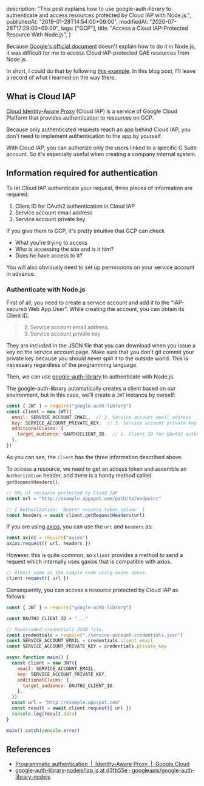   description: "This post explains how to use google-auth-library to authenticate and access resources protected by Cloud IAP with Node.js.",
  publishedAt: "2019-01-28T14:54:00+09:00",
  modifiedAt: "2020-07-26T17:29:00+09:00",
  tags: ["GCP"],
  title: "Access a Cloud IAP-Protected Resource With Node.js",
}

Because [Google's official document](https://cloud.google.com/iap/docs/authentication-howto#authenticating_from_a_service_account) doesn't explain how to do it in Node.js, it was difficult for me to access Cloud IAP-protected GAE resources from Node.js.

In short, I could do that by following [this example](https://github.com/googleapis/google-auth-library-nodejs/blob/d3fb55e0a710/samples/iap.js). In this blog post, I'll leave a record of what I learned on the way there.

## What is Cloud IAP

[Cloud Identity-Aware Proxy](https://cloud.google.com/iap/) (Cloud IAP) is a service of Google Cloud Platform that provides authentication to resources on GCP.

Because only authenticated requests reach an app behind Cloud IAP, you don't need to implement authentication to the app by yourself.

With Cloud IAP, you can authorize only the users linked to a specific G Suite account. So it's especially useful when creating a company internal system.

## Information required for authentication

To let Cloud IAP authenticate your request, three pieces of information are required:

1. Client ID for OAuth2 authentication in Cloud IAP
2. Service account email address
3. Service account private key

If you give them to GCP, it's pretty intuitive that GCP can check

- What you're trying to access
- Who is accessing the site and is it him?
- Does he have access to it?

You will also obviously need to set up permissions on your service account in advance.

### Authenticate with Node.js

First of all, you need to create a service account and add it to the "IAP-secured Web App User". While creating the account, you can obtain its Client ID.

> 2. Service account email address.
> 3. Service account private key

They are included in the JSON file that you can download when you issue a key on the service account page. Make sure that you don't git commit your private key because you should never spill it to the outside world. This is necessary regardless of the programming language.

Then, we can use [google-auth-library](https://npmjs.com/package/google-auth-library) to authenticate with Node.js.

The google-auth-library automatically creates a client based on our environment, but in this case, we'll create a `JWT` instance by ourself:

```js
const { JWT } = require("google-auth-library")
const client = new JWT({
  email: SERVICE_ACCOUNT_EMAIL,  // 2. Service account email address
  key: SERVICE_ACCOUNT_PRIVATE_KEY,  // 3. Service account private key
  additionalClaims: {
    target_audience: OAUTH2CLIENT_ID,  // 1. Client ID for OAuth2 authentication in Cloud IAP
  },
})
```

As you can see, the `client` has the three information described above.

To access a resource, we need to get an access token and assemble an `Authorization` header, and there is a handy method called `getRequestHeaders()`.

```js
// URL of resource protected by Cloud IAP
const url = "http://example.appspot.com/path/to/endpoint"

// { Authorization: 'Bearer <access_token_value>' }
const headers = await client.getRequestHeaders(url)
```

If you are using [axios](https://npmjs.com/package/axios), you can use the `url` and `headers` as:

```js
const axios = require("axios")
axios.request({ url, headers })
```

However, this is quite common, so `client` provides a method to send a request which internally uses gaxios that is compatible with axios.

```js
// Almost same as the sample code using axios above.
client.request({ url })
```

Consequently, you can access a resource protected by Cloud IAP as follows:

```js
const { JWT } = require("google-auth-library")

const OAUTH2_CLIENT_ID = "..."

// Downloaded credentials JSON file.
const credentials = require("./service-account-credentials.json")
const SERVICE_ACCOUNT_EMAIL = credentials.client_email
const SERVICE_ACCOUNT_PRIVATE_KEY = credentials.private_key

async function main() {
  const client = new JWT({
    email: SERVICE_ACCOUNT_EMAIL,
    key: SERVICE_ACCOUNT_PRIVATE_KEY,
    additionalClaims: {
      target_audience: OAUTH2_CLIENT_ID,
    },
  })
  const url = "http://example.appspot.com"
  const result = await client.request({ url })
  console.log(result.data)
}

main().catch(console.error)
```

## References

- [Programmatic authentication  |  Identity-Aware Proxy  |  Google Cloud](https://cloud.google.com/iap/docs/authentication-howto#authenticating_from_a_service_account)
- [google-auth-library-nodejs/iap.js at d3fb55e · googleapis/google-auth-library-nodejs](https://github.com/googleapis/google-auth-library-nodejs/blob/d3fb55e0a710/samples/iap.js)
